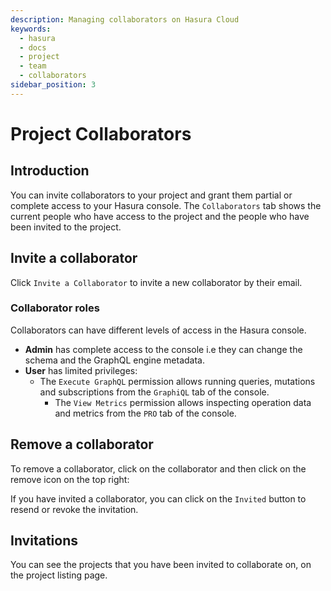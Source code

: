 ```yaml
---
description: Managing collaborators on Hasura Cloud
keywords:
  - hasura
  - docs
  - project
  - team
  - collaborators
sidebar_position: 3
---
```



# Project Collaborators

## Introduction

You can invite collaborators to your project and grant them partial or complete access to your Hasura console. The `Collaborators` tab shows the current people who have access to the project and the people who have been invited to the project.

## Invite a collaborator

Click `Invite a Collaborator` to invite a new collaborator by their email.

<Thumbnail
  src="/img/graphql/cloud/projects/collaborators-view.png"
  alt="Collaborators tab"
  width="1146px"
/>

### Collaborator roles

Collaborators can have different levels of access in the Hasura console.

- **Admin** has complete access to the console i.e they can change the schema and the GraphQL engine metadata.
- **User** has limited privileges:
  - The `Execute GraphQL` permission allows running queries, mutations and subscriptions from the `GraphiQL` tab of the console.
    - The `View Metrics` permission allows inspecting operation data and metrics from the `PRO` tab of the console.

<Thumbnail
  src="/img/graphql/cloud/projects/add-collaborator.png"
  alt="Add collaborator"
  width="437px"
/>

## Remove a collaborator

To remove a collaborator, click on the collaborator and then click on the remove icon on the top right:

<Thumbnail
  src="/img/graphql/cloud/projects/remove-collaborator.png"
  alt="Remove collaborator"
  width="437px"
/>

If you have invited a collaborator, you can click on the `Invited` button to resend or revoke the invitation.

<Thumbnail
  src="/img/graphql/cloud/projects/revoke-collaboration-invitation.png"
  alt="Revoke collaboration invitation"
  width="1146px"
/>

## Invitations

You can see the projects that you have been invited to collaborate on, on the project listing page.

<Thumbnail
  src="/img/graphql/cloud/projects/project-collaboration-invitation.png"
  alt="Projects invited to collaborate"
  width="1146px"
/>
